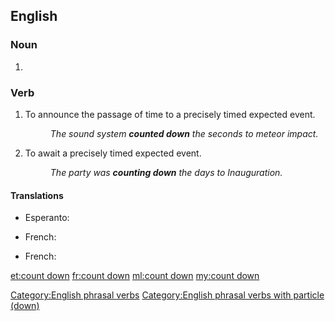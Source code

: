 ==English==

===Noun===
{{en-noun}}

# {{alternative spelling of|countdown}}

===Verb===
{{en-verb|head=[[count]] [[down]]|counts down|counting down|counted down}}  

# To announce the passage of time to a precisely timed expected event.
#: ''The sound system '''counted down''' the seconds to meteor impact.''
# To await a precisely timed expected event.
#: ''The party was '''counting down''' the days to Inauguration.''

====Translations====
{{trans-top|announce the passage of time}}
* Esperanto: {{t|eo|dekalkuli}}
{{trans-mid}}
* French: {{t+|fr|décompter}}
{{trans-bottom}}

{{trans-top|await a precisely timed expected event}}
* French: {{t+|fr|décompter}}
{{trans-mid}}
{{trans-bottom}}

[[Category:English phrasal verbs]]
[[Category:English phrasal verbs with particle (down)]]

[[et:count down]]
[[fr:count down]]
[[ml:count down]]
[[my:count down]]